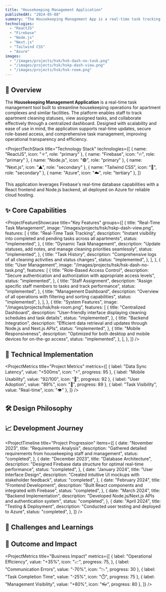```yaml
---
title: "Housekeeping Management Application"
publishedAt: "2024-05-08"
summary: "The Housekeeping Management App is a real-time task tracking and management tool designed to streamline housekeeping operations. Built using ReactJS for the front end and a Node.js/Next.js backend with Firebase integration, the app enables staff to view and update apartment cleaning statuses instantly. Key features include a real-time dashboard, detailed task records, and role-based authentication to ensure secure access."
technologies:
  - "ReactJS"
  - "Firebase"
  - "Node.js"
  - "Next.js"
  - "Tailwind CSS"
  - "Azure"
images:
  - "/images/projects/hsk/hsk-dash-no-task.png"
  - "/images/projects/hsk/hskp-dash-view.png"
  - "/images/projects/hsk/hsk-room.png"
---
```


## 🧠 Overview

The **Housekeeping Management Application** is a real-time task management tool built to streamline housekeeping operations for apartment complexes and similar facilities. The platform enables staff to track apartment cleaning statuses, view assigned tasks, and collaborate effectively through a centralized dashboard. Designed with scalability and ease of use in mind, the application supports real-time updates, secure role-based access, and comprehensive task management, improving operational transparency and efficiency.

<ProjectTechStack
  title="Technology Stack"
  technologies={[
    { name: "ReactJS", icon: "⚛️", role: "primary" },
    { name: "Firebase", icon: "🔥", role: "primary" },
    { name: "Node.js", icon: "🟢", role: "primary" },
    { name: "Next.js", icon: "▲", role: "secondary" },
    { name: "Tailwind CSS", icon: "🎨", role: "secondary" },
    { name: "Azure", icon: "☁️", role: "tertiary" },
  ]}
>
  This application leverages Firebase's real-time database capabilities with a
  React frontend and Node.js backend, all deployed on Azure for reliable cloud
  hosting.
</ProjectTechStack>

## ✨ Core Capabilities

<ProjectFeatureShowcase
  title="Key Features"
  groups={[
    {
      title: "Real-Time Task Management",
      image: "/images/projects/hsk/hskp-dash-view.png",
      features: [
        {
          title: "Real-Time Task Tracking",
          description:
            "Instant visibility into completed and pending tasks across all apartments",
          status: "implemented",
        },
        {
          title: "Dynamic Task Management",
          description:
            "Update statuses, add notes, and manage cleaning priorities seamlessly",
          status: "implemented",
        },
        {
          title: "Task History",
          description:
            "Comprehensive logs of all cleaning activities and status changes",
          status: "implemented",
        },
      ],
    },
    {
      title: "User Management",
      image: "/images/projects/hsk/hsk-dash-no-task.png",
      features: [
        {
          title: "Role-Based Access Control",
          description:
            "Secure authentication and authorization with appropriate access levels",
          status: "implemented",
        },
        {
          title: "Staff Assignment",
          description:
            "Assign specific staff members to tasks and track performance",
          status: "implemented",
        },
        {
          title: "Management Dashboard",
          description:
            "Overview of all operations with filtering and sorting capabilities",
          status: "implemented",
        },
      ],
    },
    {
      title: "System Features",
      image: "/images/projects/hsk/hsk-room.png",
      features: [
        {
          title: "Centralized Dashboard",
          description:
            "User-friendly interface displaying cleaning schedules and task details",
          status: "implemented",
        },
        {
          title: "Backend Integration",
          description:
            "Efficient data retrieval and updates through Node.js and Next.js APIs",
          status: "implemented",
        },
        {
          title: "Mobile Responsiveness",
          description:
            "Optimized for both desktop and mobile devices for on-the-go access",
          status: "implemented",
        },
      ],
    },
  ]}
/>

## 🧱 Technical Implementation

<ProjectMetrics
  title="Project Metrics"
  metrics={[
    { label: "Data Sync Latency", value: "<500ms", icon: "⚡", progress: 95 },
    { label: "Mobile Usability", value: "92/100", icon: "📱", progress: 92 },
    { label: "User Adoption", value: "89%", icon: "👥", progress: 89 },
    { label: "Task Visibility", value: "Real-time", icon: "👁️" },
  ]}
/>

## 🛠️ Design Philosophy

<ProjectChallengeCard
  title="Real-Time Synchronization Challenge"
  challenge="Ensure data integrity and real-time synchronization between multiple users while preventing conflicts and maintaining performance."
  solution="Implemented Firebase Realtime Database with carefully structured data models and optimized queries. Created a robust conflict resolution system with timestamps and user identification."
  impact="Achieved reliable real-time updates with sub-500ms latency, enabling seamless collaboration between staff members and management."
  domain="Real-Time Systems"
/>

## 📈 Development Journey

<ProjectTimeline
  title="Project Progression"
  items={[
    {
      date: "November 2023",
      title: "Requirements Analysis",
      description:
        "Gathered detailed requirements from housekeeping staff and management",
      status: "completed",
    },
    {
      date: "December 2023",
      title: "Database Architecture",
      description:
        "Designed Firebase data structure for optimal real-time performance",
      status: "completed",
    },
    {
      date: "January 2024",
      title: "User Interface Design",
      description: "Created intuitive UI mockups with stakeholder feedback",
      status: "completed",
    },
    {
      date: "February 2024",
      title: "Frontend Development",
      description: "Built React components and integrated with Firebase",
      status: "completed",
    },
    {
      date: "March 2024",
      title: "Backend Implementation",
      description: "Developed Node.js/Next.js APIs and authentication system",
      status: "completed",
    },
    {
      date: "April 2024",
      title: "Testing & Deployment",
      description: "Conducted user testing and deployed to Azure",
      status: "completed",
    },
  ]}
/>

## 🚧 Challenges and Learnings

<ProjectChallengeCard
  title="User Experience Optimization"
  challenge="Design an intuitive interface that accommodates both staff and management workflows with different levels of technical expertise."
  solution="Employed user-centric design principles with extensive stakeholder feedback. Created role-specific views and simplified task management flows based on user research."
  impact="Achieved 89% user adoption rate with minimal training required. Staff reported significant time savings and reduced miscommunications."
  difficulty="medium"
  domain="UX Design"
/>

## 🔗 Outcome and Impact

<ProjectMetrics
  title="Business Impact"
  metrics={[
    {
      label: "Operational Efficiency",
      value: "+35%",
      icon: "📈",
      progress: 75,
    },
    { label: "Communication Errors", value: "-70%", icon: "📉", progress: 30 },
    { label: "Task Completion Time", value: "-25%", icon: "⏱️", progress: 75 },
    { label: "Management Visibility", value: "+80%", icon: "👓", progress: 80 },
  ]}
/>

<ProjectChallengeCard
  title="Project Success"
  challenge="Create a system that streamlines housekeeping operations by providing a transparent and collaborative platform for tracking and managing tasks."
  solution="Developed a comprehensive real-time application with Firebase integration, role-based access control, and intuitive user interfaces tailored to different user needs."
  impact="The application streamlined housekeeping operations by providing a transparent and collaborative platform for tracking and managing tasks. Real-time updates reduced miscommunications and redundancies, leading to improved operational efficiency and staff satisfaction."
  domain="Operations Management"
/>

<ComponentShowcase title="Related Projects">
  <ProjectCard title="Kanban Task Management" slug="kanban-task-management" />
  <ProjectCard title="Carte Food Ordering Platform" slug="carte" />
</ComponentShowcase>
